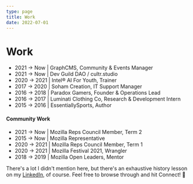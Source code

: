 ```yaml
---
type: page
title: Work
date: 2022-07-01
---
```


# Work

- 2021 → Now    |   GraphCMS, Community & Events Manager
- 2021 → Now    |   Dev Guild DAO / cultr.studio
- 2020 → 2021   |   Intel® AI For Youth, Trainer
- 2017 → 2020   |   Soham Creation, IT Support Manager
- 2016 → 2018   |   Paradox Gamers, Founder & Operations Lead
- 2016 → 2017   |   Luminati Clothing Co, Research & Development Intern
- 2015 → 2016   |   EssentiallySports, Author

#### Community Work

- 2021 → Now    |   Mozilla Reps Council Member, Term 2
- 2015 → Now    |   Mozilla Representative
- 2020 → 2021   |   Mozilla Reps Council Member, Term 1
- 2020 → 2021   |   Mozilla Festival 2021, Wrangler
- 2018 → 2019   |   Mozilla Open Leaders, Mentor

There's a lot I didn't mention here, but there's an exhaustive history lesson on my [LinkedIn](https://linkedin.com/in/pransh15), of course. Feel free to browse through and hit Connect! 🤝
